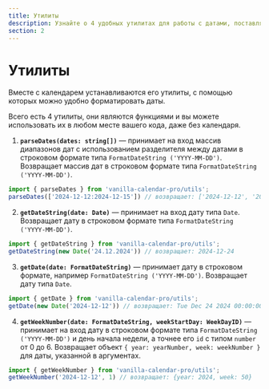 ```yaml
---
title: Утилиты
description: Узнайте о 4 удобных утилитах для работы с датами, поставляемых с Vanilla Calendar Pro. Эти функции позволяют форматировать даты, преобразовывать их в нужные форматы и определять номера недель.
section: 2
---
```


# Утилиты

Вместе с календарем устанавливаются его утилиты, с помощью которых можно удобно форматировать даты.

Всего есть 4 утилиты, они являются функциями и вы можете использовать их в любом месте вашего кода, даже без календаря.

1. **`parseDates(dates: string[])`** — принимает на вход массив диапазонов дат с использованием разделителя между датами в строковом формате типа `FormatDateString ('YYYY-MM-DD')`. Возвращает массив дат в строковом формате типа `FormatDateString ('YYYY-MM-DD')`.
```ts
import { parseDates } from 'vanilla-calendar-pro/utils';
parseDates(['2024-12-12:2024-12-15']) // возвращает: ['2024-12-12', '2024-12-13', '2024-12-14', '2024-12-15']
```

2. **`getDateString(date: Date)`** — принимает на вход дату типа `Date`. Возвращает дату в строковом формате типа `FormatDateString ('YYYY-MM-DD')`.
```ts
import { getDateString } from 'vanilla-calendar-pro/utils';
getDateString(new Date('24.12.2024')) // возвращает: 2024-12-24
```

3. **`getDate(date: FormatDateString)`** — принимает дату в строковом формате, например `FormatDateString ('YYYY-MM-DD')`. Возвращает дату типа `Date`.
```ts
import { getDate } from 'vanilla-calendar-pro/utils';
getDate(new Date('2024-12-12')) // возвращает: Tue Dec 24 2024 00:00:00 GMT
```

4. **`getWeekNumber(date: FormatDateString, weekStartDay: WeekDayID)`** — принимает на вход дату в строковом формате типа `FormatDateString ('YYYY-MM-DD')` и день начала недели, а точнее его `id` с типом `number` от 0 до 6. Возвращает объект `{ year: yearNumber, week: weekNumber }` для даты, указанной в аргументах.
```ts
import { getWeekNumber } from 'vanilla-calendar-pro/utils';
getWeekNumber('2024-12-12', 1) // возвращает: {year: 2024, week: 50}
```

